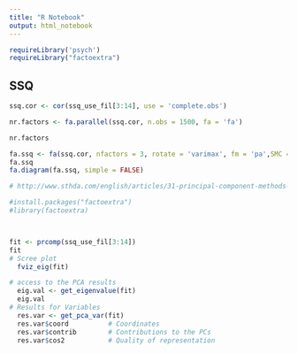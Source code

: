 ```yaml
---
title: "R Notebook"
output: html_notebook
---
```


```r
requireLibrary('psych')
requireLibrary("factoextra")
```


## SSQ
```r
ssq.cor <- cor(ssq_use_fil[3:14], use = 'complete.obs')

nr.factors <- fa.parallel(ssq.cor, n.obs = 1500, fa = 'fa')

nr.factors

fa.ssq <- fa(ssq.cor, nfactors = 3, rotate = 'varimax', fm = 'pa',SMC = FALSE, n.obs = 1500)
fa.ssq
fa.diagram(fa.ssq, simple = FALSE)
```

```r
# http://www.sthda.com/english/articles/31-principal-component-methods-in-r-practical-guide/118-principal-component-analysis-in-r-prcomp-vs-princomp/

#install.packages("factoextra")
#library(factoextra)



fit <- prcomp(ssq_use_fil[3:14])
fit
# Scree plot
  fviz_eig(fit)

# access to the PCA results
  eig.val <- get_eigenvalue(fit)
  eig.val
# Results for Variables
  res.var <- get_pca_var(fit)
  res.var$coord          # Coordinates
  res.var$contrib        # Contributions to the PCs
  res.var$cos2           # Quality of representation 
  




```

## 